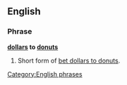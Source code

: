 ==English==

===Phrase===
'''[[dollars]] to [[donuts]]'''

# Short form of [[bet dollars to donuts]].

[[Category:English phrases]]